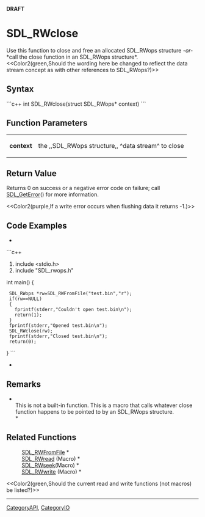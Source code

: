 <!-- pragma section-numbers off -->
<!-- pragma disable-camelcase -->
'''DRAFT'''

= SDL_RWclose =
Use this function to close and free an allocated SDL_RWops structure ''-or-'' *call the close function in an SDL_RWops structure*.  <<Color2(green,Should the wording here be changed to reflect the data stream concept as with other references to SDL_RWops?)>>


== Syntax ==
```c++
int SDL_RWclose(struct SDL_RWops* context)
```

== Function Parameters ==
{|
|'''context'''
|the ,,SDL_RWops structure,, ^data stream^ to close
|}

== Return Value ==
Returns 0 on success or a negative error code on failure; call [[SDL_GetError]]() for more information.

<<Color2(purple,If a write error occurs when flushing data it returns -1.)>>

== Code Examples ==
*
```c++
#include <stdio.h>
#include "SDL_rwops.h"

int main()
{
  SDL_RWops *rw=SDL_RWFromFile("test.bin","r");
  if(rw==NULL)
  {
    fprintf(stderr,"Couldn't open test.bin\n");
    return(1);
  }
  fprintf(stderr,"Opened test.bin\n");
  SDL_RWclose(rw);
  fprintf(stderr,"Closed test.bin\n");
  return(0);
}
```
*

== Remarks ==
*<br/>This is not a built-in function. This is a macro that calls whatever close function happens to be pointed to by an SDL_RWops structure.<br/>*

== Related Functions ==
:[[SDL_RWFromFile]] *
:[[SDL_RWread]] (Macro) *
:[[SDL_RWseek]](Macro) *
:[[SDL_RWwrite]] (Macro) *

<<Color2(green,Should the current read and write functions (not macros) be listed?)>>

----
[[CategoryAPI]], [[CategoryIO]]
